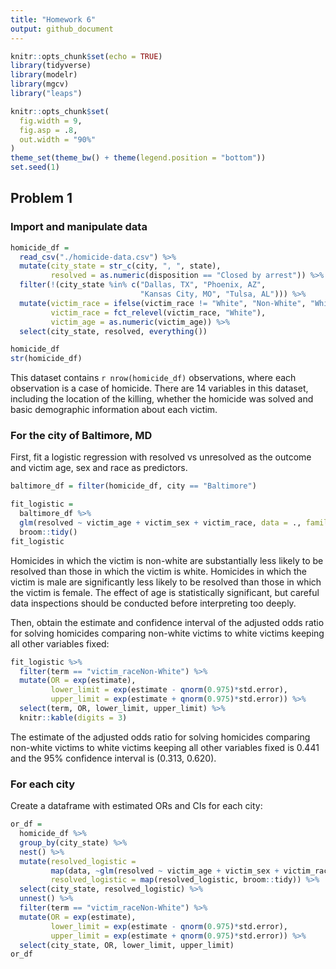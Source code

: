 ```yaml
---
title: "Homework 6"
output: github_document
---
```


```r
knitr::opts_chunk$set(echo = TRUE)
library(tidyverse)
library(modelr)
library(mgcv)
library("leaps")

knitr::opts_chunk$set(
  fig.width = 9,
  fig.asp = .8,
  out.width = "90%"
)
theme_set(theme_bw() + theme(legend.position = "bottom"))
set.seed(1)
```

## Problem 1

### Import and manipulate data

```r
homicide_df = 
  read_csv("./homicide-data.csv") %>% 
  mutate(city_state = str_c(city, ", ", state),
         resolved = as.numeric(disposition == "Closed by arrest")) %>% 
  filter(!(city_state %in% c("Dallas, TX", "Phoenix, AZ", 
                             "Kansas City, MO", "Tulsa, AL"))) %>% 
  mutate(victim_race = ifelse(victim_race != "White", "Non-White", "White"),
         victim_race = fct_relevel(victim_race, "White"),
         victim_age = as.numeric(victim_age)) %>% 
  select(city_state, resolved, everything())

homicide_df
str(homicide_df)
```

This dataset contains `r nrow(homicide_df)` observations, where each observation is a case of homicide. There are 14 variables in this dataset, including the location of the killing, whether the homicide was solved and basic demographic information about each victim.

### For the city of Baltimore, MD

First, fit a logistic regression with resolved vs unresolved as the outcome and victim age, sex and race as predictors. 
```r
baltimore_df = filter(homicide_df, city == "Baltimore")

fit_logistic = 
  baltimore_df %>% 
  glm(resolved ~ victim_age + victim_sex + victim_race, data = ., family = binomial()) %>% 
  broom::tidy()
fit_logistic
```

Homicides in which the victim is non-white are substantially less likely to be resolved than those in which the victim is white. Homicides in which the victim is male are significantly less likely to be resolved than those in which the victim is female. The effect of age is statistically significant, but careful data inspections should be conducted before interpreting too deeply.

Then, obtain the estimate and confidence interval of the adjusted odds ratio for solving homicides comparing non-white victims to white victims keeping all other variables fixed:

```r
fit_logistic %>% 
  filter(term == "victim_raceNon-White") %>% 
  mutate(OR = exp(estimate), 
         lower_limit = exp(estimate - qnorm(0.975)*std.error), 
         upper_limit = exp(estimate + qnorm(0.975)*std.error)) %>% 
  select(term, OR, lower_limit, upper_limit) %>% 
  knitr::kable(digits = 3)
```

The estimate of the adjusted odds ratio for solving homicides comparing non-white victims to white victims keeping all other variables fixed is 0.441 and the 95% confidence interval is (0.313, 0.620).

### For each city

Create a dataframe with estimated ORs and CIs for each city:

```r
or_df = 
  homicide_df %>% 
  group_by(city_state) %>% 
  nest() %>% 
  mutate(resolved_logistic = 
         map(data, ~glm(resolved ~ victim_age + victim_sex + victim_race, data = ., family = binomial())),
         resolved_logistic = map(resolved_logistic, broom::tidy)) %>% 
  select(city_state, resolved_logistic) %>% 
  unnest() %>% 
  filter(term == "victim_raceNon-White") %>% 
  mutate(OR = exp(estimate), 
         lower_limit = exp(estimate - qnorm(0.975)*std.error), 
         upper_limit = exp(estimate + qnorm(0.975)*std.error)) %>% 
  select(city_state, OR, lower_limit, upper_limit) 
or_df
```